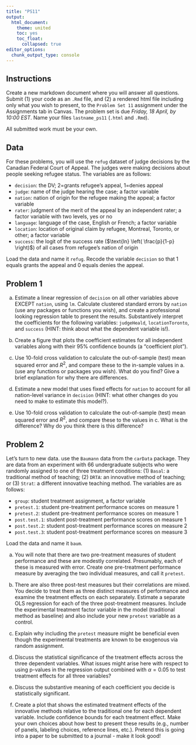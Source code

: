 ```yaml
---
title: "PS11"
output: 
  html_document:
    theme: united
    toc: yes
    toc_float:
      collapsed: true
editor_options: 
  chunk_output_type: console
---
```


## Instructions

Create a new markdown document where you will answer all questions. Submit (1) your code as an `.Rmd` file, and (2) a rendered html file including only what you wish to present, to the `Problem Set 11` assignment under the Assignments tab in Canvas. The problem set is due *Friday, 18 April, by 10:00 EST*. Name your files `lastname_ps11` (`.html` and `.Rmd`).

All submitted work must be your own.

## Data

For these problems, you will use the `refug` dataset of judge decisions by the Canadian Federal Court of Appeal. The judges were making decisions about people seeking refugee status. The variables are as follows:

-   `decision`: the DV; 2=grants refugee's appeal, 1=denies appeal
-   `judge`: name of the judge hearing the case; a factor variable
-   `nation`: nation of origin for the refugee making the appeal; a factor variable
-   `rater`: judgment of the merit of the appeal by an independent rater; a factor variable with two levels, yes or no
-   `language`: language of the case, English or French; a factor variable
-   `location`: location of original claim by refugee, Montreal, Toronto, or other; a factor variable
-   `success`: the logit of the success rate ($\text{ln} \left( \frac{p}{1-p} \right)$) of all cases from refugee's nation of origin

Load the data and name it `refug`. Recode the variable `decision` so that 1 equals grants the appeal and 0 equals denies the appeal.

## Problem 1

a.  Estimate a linear regression of `decision` on all other variables above EXCEPT `nation`, using `lm`. Calculate clustered standard errors by `nation` (use any packages or functions you wish), and create a professional looking regression table to present the results. Substantively interpret the coefficients for the following variables: `judgeHeald`, `locationToronto`, and `success` (HINT: think about what the dependent variable is!).

b.  Create a figure that plots the coefficient estimates for all independent variables along with their 95% confidence bounds (a "coefficient plot").

c.  Use 10-fold cross validation to calculate the out-of-sample (test) mean squared error and $R^2$, and compare these to the in-sample values in a. (use any functions or packages you wish). What do you find? Give a brief explanation for why there are differences.

d.  Estimate a new model that uses fixed effects for `nation` to account for all nation-level variance in `decision` (HINT: what other changes do you need to make to estimate this model?).

e.  Use 10-fold cross validation to calculate the out-of-sample (test) mean squared error and $R^2$, and compare these to the values in c. What is the difference? Why do you think there is this difference?

## Problem 2

Let's turn to new data. use the `Baumann` data from the `carData` package. They are data from an experiment with 66 undergraduate subjects who were randomly assigned to one of three treatment conditions: (1) `Basal`: a traditional method of teaching; (2) `DRTA`: an innovative method of teaching; or (3) `Strat`: a different innovative teaching method. The variables are as follows:

-   `group`: student treatment assignment, a factor variable
-   `pretest.1`: student pre-treatment performance scores on measure 1
-   `pretest.2`: student pre-treatment performance scores on measure 1
-   `post.test.1`: student post-treatment performance scores on measure 1
-   `post.test.2`: student post-treatment performance scores on measure 2
-   `post.test.3`: student post-treatment performance scores on measure 3

Load the data and name it `baum`.

a.  You will note that there are two pre-treatment measures of student performance and these are modestly correlated. Presumably, each of these is measured with error. Create one pre-treatment performance measure by averaging the two individual measures, and call it `pretest`.

b.  There are also three post-test measures but their correlations are mixed. You decide to treat them as three distinct measures of performance and examine the treatment effects on each separately. Estimate a separate OLS regression for each of the three post-treatment measures. Include the experimental treatment factor variable in the model (traditional method as baseline) and also include your new `pretest` variable as a control.

c.  Explain why including the `pretest` measure might be beneficial even though the experimental treatments are known to be exogenous via random assignment.

d.  Discuss the statistical significance of the treatment effects across the three dependent variables. What issues might arise here with respect to using p-values in the regression output combined with $\alpha=0.05$ to test treatment effects for all three variables?

e.  Discuss the substantive meaning of each coefficient you decide is statistically significant.

f.  Create a plot that shows the estimated treatment effects of the innovative methods relative to the traditional one for each dependent variable. Include confidence bounds for each treatment effect. Make your own choices about how best to present these results (e.g., number of panels, labeling choices, reference lines, etc.). Pretend this is going into a paper to be submitted to a journal - make it look good!
